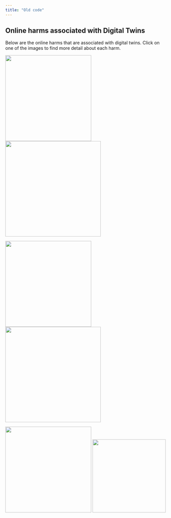 ```yaml
---
title: "Old code"
---
```


## Online harms associated with Digital Twins

Below are the online harms that are associated with digital twins. Click on one of the images to find more detail about each harm.

[![](UnauthoExample.png){width=270 fig-align="left"}](Unauthorised.qmd) [![](Manip2.png){width=300 fig-align="left"}](manip.qmd)

[![](Malware2.png){width=270 fig-align="left"}](malware.qmd) [![](ddos2.png){width=300 fig-align="left"}](ddos.qmd)

[![](Insider2.png){width=270 fig-align="left"}](Insider.qmd) [![](socialengineering2.png){width=230 fig-align="left"}](socialeng.qmd)
